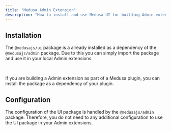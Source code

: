 ```yaml
---
title: "Medusa Admin Extension"
description: "How to install and use Medusa UI for building Admin extensions."
---
```


## Installation

The `@medusajs/ui` package is a already installed as a dependency of the `@medusajs/admin` package. Due to this you can simply import the package and use it in your local Admin extensions.

<br/>

If you are building a Admin extension as part of a Medusa plugin, you can install the package as a dependency of your plugin.

<PackageInstall packageName="@medusajs/ui" />

## Configuration

The configuration of the UI package is handled by the `@medusajs/admin` package. Therefore, you do not need to any additional configuration to use the UI package in your Admin extensions.
